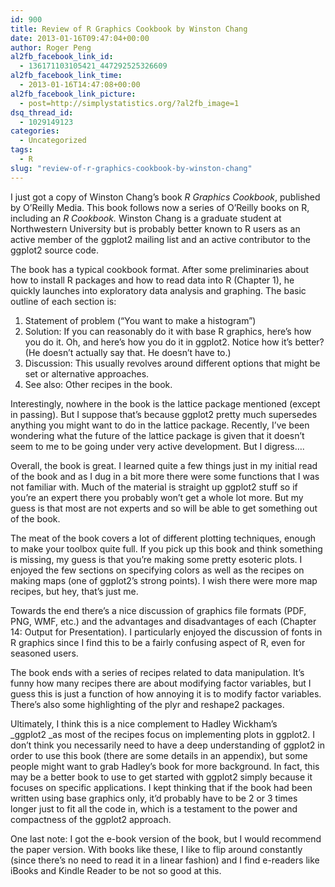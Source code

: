 ```yaml
---
id: 900
title: Review of R Graphics Cookbook by Winston Chang
date: 2013-01-16T09:47:04+00:00
author: Roger Peng
al2fb_facebook_link_id:
  - 136171103105421_447292525326609
al2fb_facebook_link_time:
  - 2013-01-16T14:47:08+00:00
al2fb_facebook_link_picture:
  - post=http://simplystatistics.org/?al2fb_image=1
dsq_thread_id:
  - 1029149123
categories:
  - Uncategorized
tags:
  - R
slug: "review-of-r-graphics-cookbook-by-winston-chang"
---
```

I just got a copy of Winston Chang's book _R Graphics Cookbook_, published by O'Reilly Media. This book follows now a series of O'Reilly books on R, including an _R Cookbook._ Winston Chang is a graduate student at Northwestern University but is probably better known to R users as an active member of the ggplot2 mailing list and an active contributor to the ggplot2 source code.

The book has a typical cookbook format. After some preliminaries about how to install R packages and how to read data into R (Chapter 1), he quickly launches into exploratory data analysis and graphing. The basic outline of each section is:

  1. Statement of problem ("You want to make a histogram")
  2. Solution: If you can reasonably do it with base R graphics, here's how you do it. Oh, and here's how you do it in ggplot2. Notice how it's better? (He doesn't actually say that. He doesn't have to.)
  3. Discussion: This usually revolves around different options that might be set or alternative approaches.
  4. See also: Other recipes in the book.

Interestingly, nowhere in the book is the lattice package mentioned (except in passing). But I suppose that's because ggplot2 pretty much supersedes anything you might want to do in the lattice package. Recently, I've been wondering what the future of the lattice package is given that it doesn't seem to me to be going under very active development. But I digress....

Overall, the book is great. I learned quite a few things just in my initial read of the book and as I dug in a bit more there were some functions that I was not familiar with. Much of the material is straight up ggplot2 stuff so if you're an expert there you probably won't get a whole lot more. But my guess is that most are not experts and so will be able to get something out of the book.

The meat of the book covers a lot of different plotting techniques, enough to make your toolbox quite full. If you pick up this book and think something is missing, my guess is that you're making some pretty esoteric plots. I enjoyed the few sections on specifying colors as well as the recipes on making maps (one of ggplot2's strong points). I wish there were more map recipes, but hey, that's just me.

Towards the end there's a nice discussion of graphics file formats (PDF, PNG, WMF, etc.) and the advantages and disadvantages of each (Chapter 14: Output for Presentation). I particularly enjoyed the discussion of fonts in R graphics since I find this to be a fairly confusing aspect of R, even for seasoned users.

The book ends with a series of recipes related to data manipulation. It's funny how many recipes there are about modifying factor variables, but I guess this is just a function of how annoying it is to modify factor variables. There's also some highlighting of the plyr and reshape2 packages.

Ultimately, I think this is a nice complement to Hadley Wickham's _ggplot2 _as most of the recipes focus on implementing plots in ggplot2. I don't think you necessarily need to have a deep understanding of ggplot2 in order to use this book (there are some details in an appendix), but some people might want to grab Hadley's book for more background. In fact, this may be a better book to use to get started with ggplot2 simply because it focuses on specific applications. I kept thinking that if the book had been written using base graphics only, it'd probably have to be 2 or 3 times longer just to fit all the code in, which is a testament to the power and compactness of the ggplot2 approach.

One last note: I got the e-book version of the book, but I would recommend the paper version. With books like these, I like to flip around constantly (since there's no need to read it in a linear fashion) and I find e-readers like iBooks and Kindle Reader to be not so good at this.
